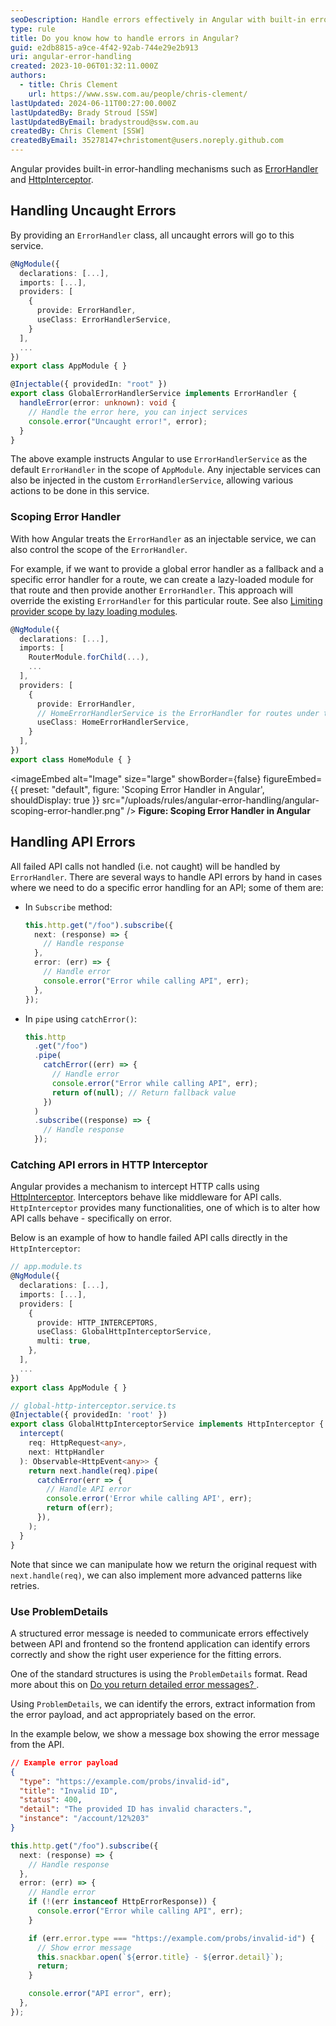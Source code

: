 ```yaml
---
seoDescription: Handle errors effectively in Angular with built-in error-handling mechanisms like ErrorHandler and HttpInterceptor, learn how to scope error handlers and catch API errors
type: rule
title: Do you know how to handle errors in Angular?
guid: e2db8815-a9ce-4f42-92ab-744e29e2b913
uri: angular-error-handling
created: 2023-10-06T01:32:11.000Z
authors:
  - title: Chris Clement
    url: https://www.ssw.com.au/people/chris-clement/
lastUpdated: 2024-06-11T00:27:00.000Z
lastUpdatedBy: Brady Stroud [SSW]
lastUpdatedByEmail: bradystroud@ssw.com.au
createdBy: Chris Clement [SSW]
createdByEmail: 35278147+christoment@users.noreply.github.com
---
```


Angular provides built-in error-handling mechanisms such as [ErrorHandler](https://angular.io/api/core/ErrorHandler) and [HttpInterceptor](https://angular.io/api/common/http/HttpInterceptor).
## Handling Uncaught Errors

By providing an `ErrorHandler` class, all uncaught errors will go to this service.

```ts
@NgModule({
  declarations: [...],
  imports: [...],
  providers: [
    {
      provide: ErrorHandler,
      useClass: ErrorHandlerService,
    }
  ],
  ...
})
export class AppModule { }
```

```ts
@Injectable({ providedIn: "root" })
export class GlobalErrorHandlerService implements ErrorHandler {
  handleError(error: unknown): void {
    // Handle the error here, you can inject services
    console.error("Uncaught error!", error);
  }
}
```

The above example instructs Angular to use `ErrorHandlerService` as the default `ErrorHandler` in the scope of `AppModule`.
Any injectable services can also be injected in the custom `ErrorHandlerService`, allowing various actions to be done in this service.

### Scoping Error Handler

With how Angular treats the `ErrorHandler` as an injectable service, we can also control the scope of the `ErrorHandler`.

For example, if we want to provide a global error handler as a fallback and a specific error handler for a route, we can create a lazy-loaded module for that route and then provide another `ErrorHandler`. This approach will override the existing `ErrorHandler` for this particular route. See also [Limiting provider scope by lazy loading modules](https://angular.io/guide/providers#limiting-provider-scope-by-lazy-loading-modules).

```ts
@NgModule({
  declarations: [...],
  imports: [
    RouterModule.forChild(...),
    ...
  ],
  providers: [
    {
      provide: ErrorHandler,
      // HomeErrorHandlerService is the ErrorHandler for routes under this lazy-loaded module
      useClass: HomeErrorHandlerService,
    }
  ],
})
export class HomeModule { }
```


<imageEmbed
  alt="Image"
  size="large"
  showBorder={false}
  figureEmbed={{
    preset: "default",
    figure: 'Scoping Error Handler in Angular',
    shouldDisplay: true
  }}
  src="/uploads/rules/angular-error-handling/angular-scoping-error-handler.png"
/>
**Figure: Scoping Error Handler in Angular**

## Handling API Errors

All failed API calls not handled (i.e. not caught) will be handled by `ErrorHandler`. There are several ways to handle API errors by hand in cases where we need to do a specific error handling for an API; some of them are:

* In `Subscribe` method:

  ```ts
  this.http.get("/foo").subscribe({
    next: (response) => {
      // Handle response
    },
    error: (err) => {
      // Handle error
      console.error("Error while calling API", err);
    },
  });
  ```

* In `pipe` using `catchError()`:

  ```ts
  this.http
    .get("/foo")
    .pipe(
      catchError((err) => {
        // Handle error
        console.error("Error while calling API", err);
        return of(null); // Return fallback value
      })
    )
    .subscribe((response) => {
      // Handle response
    });
  ```

### Catching API errors in HTTP Interceptor

Angular provides a mechanism to intercept HTTP calls using [HttpInterceptor](https://angular.io/api/common/http/HttpInterceptor). Interceptors behave like middleware for API calls.
`HttpInterceptor` provides many functionalities, one of which is to alter how API calls behave - specifically on error.

Below is an example of how to handle failed API calls directly in the `HttpInterceptor`:

```ts
// app.module.ts
@NgModule({
  declarations: [...],
  imports: [...],
  providers: [
    {
      provide: HTTP_INTERCEPTORS,
      useClass: GlobalHttpInterceptorService,
      multi: true,
    },
  ],
  ...
})
export class AppModule { }

// global-http-interceptor.service.ts
@Injectable({ providedIn: 'root' })
export class GlobalHttpInterceptorService implements HttpInterceptor {
  intercept(
    req: HttpRequest<any>,
    next: HttpHandler
  ): Observable<HttpEvent<any>> {
    return next.handle(req).pipe(
      catchError(err => {
        // Handle API error
        console.error('Error while calling API', err);
        return of(err);
      }),
    );
  }
}
```

Note that since we can manipulate how we return the original request with `next.handle(req)`, we can also implement more advanced patterns like retries.

### Use ProblemDetails

A structured error message is needed to communicate errors effectively between API and frontend so the frontend application can identify errors correctly and show the right user experience for the fitting errors.

One of the standard structures is using the `ProblemDetails` format. Read more about this on [Do you return detailed error messages?
](/do-you-return-detailed-error-messages).

Using `ProblemDetails`, we can identify the errors, extract information from the error payload, and act appropriately based on the error.

In the example below, we show a message box showing the error message from the API.

```json
// Example error payload
{
  "type": "https://example.com/probs/invalid-id",
  "title": "Invalid ID",
  "status": 400,
  "detail": "The provided ID has invalid characters.",
  "instance": "/account/12%203"
}
```

```ts
this.http.get("/foo").subscribe({
  next: (response) => {
    // Handle response
  },
  error: (err) => {
    // Handle error
    if (!(err instanceof HttpErrorResponse)) {
      console.error("Error while calling API", err);
    }

    if (err.error.type === "https://example.com/probs/invalid-id") {
      // Show error message
      this.snackbar.open(`${error.title} - ${error.detail}`);
      return;
    }

    console.error("API error", err);
  },
});
```

